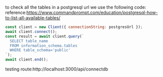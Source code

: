 to check all the tables in a postgresql url we use the following code:
reference:https://www.commandprompt.com/education/postgresql-how-to-list-all-available-tables/
```js
const client = new Client({ connectionString: postgresUrl });
await client.connect();
const result = await client.query(`
  SELECT table_name 
  FROM information_schema.tables 
  WHERE table_schema='public'
`);
await client.end();
```
testing route:http://localhost:3000/api/connectdb